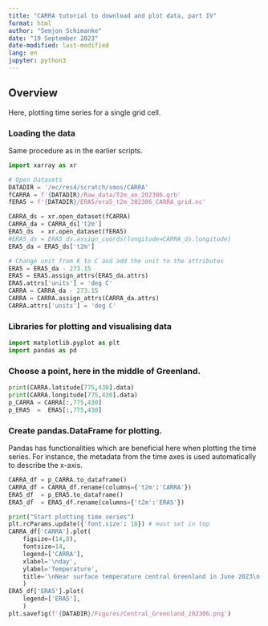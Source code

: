 ```yaml
---
title: "CARRA tutorial to download and plot data, part IV"
format: html
author: "Semjon Schimanke"
date: "19 September 2023"
date-modified: last-modified
lang: en
jupyter: python3
---
```

## Overview

Here, plotting time series for a single grid cell.


### Loading the data
Same procedure as in the earlier scripts.
```python
import xarray as xr

# Open Datasets
DATADIR = '/ec/res4/scratch/smos/CARRA'
fCARRA = f'{DATADIR}/Raw_data/T2m_an_202306.grb'
fERA5 = f'{DATADIR}/ERA5/era5_t2m_202306_CARRA_grid.nc'

CARRA_ds = xr.open_dataset(fCARRA)
CARRA_da = CARRA_ds['t2m']
ERA5_ds  = xr.open_dataset(fERA5)
#ERA5_ds = ERA5_ds.assign_coords(longitude=CARRA_ds.longitude)
ERA5_da = ERA5_ds['t2m']

# Change unit from K to C and add the unit to the attributes
ERA5 = ERA5_da - 273.15
ERA5 = ERA5.assign_attrs(ERA5_da.attrs)
ERA5.attrs['units'] = 'deg C'
CARRA = CARRA_da - 273.15
CARRA = CARRA.assign_attrs(CARRA_da.attrs)
CARRA.attrs['units'] = 'deg C'
```

### Libraries for plotting and visualising data
```python
import matplotlib.pyplot as plt
import pandas as pd
```

### Choose a point, here in the middle of Greenland.
```python
print(CARRA.latitude[775,430].data)
print(CARRA.longitude[775,430].data)
p_CARRA = CARRA[:,775,430]
p_ERA5  =  ERA5[:,775,430]
```

### Create pandas.DataFrame for plotting.
Pandas has functionalities which are beneficial here when plotting the time series. For instance, the metadata from the time axes is used automatically to describe the x-axis.
```python
CARRA_df = p_CARRA.to_dataframe()
CARRA_df = CARRA_df.rename(columns={'t2m':'CARRA'})
ERA5_df  = p_ERA5.to_dataframe()
ERA5_df  = ERA5_df.rename(columns={'t2m':'ERA5'})

print("Start plotting time series")
plt.rcParams.update({'font.size': 18}) # must set in top
CARRA_df['CARRA'].plot(
    figsize=(14,8),
    fontsize=14,
    legend=['CARRA'],
    xlabel='\nday',
    ylabel='Temperature',
    title='\nNear surface temperature central Greenland in June 2023\n',
    )
ERA5_df['ERA5'].plot(
    legend=['ERA5'],
    )
plt.savefig(f'{DATADIR}/Figures/Central_Greenland_202306.png')
```
